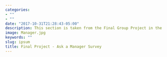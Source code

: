 ```yaml
---
categories:
- ""
- ""
date: "2017-10-31T21:28:43-05:00"
description: This section is taken from the Final Group Project in the AM01 - Applied Statistics course. This project involved downloading and cleaning the "Ask a Manager" survey results, which were subsequently used to analyse which factors most affected managerial salaries. 
image: Manager.jpg
keywords: ""
slug: ipsum
title: Final Project - Ask a Manager Survey
---
```



